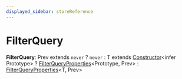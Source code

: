 ```yaml
---
displayed_sidebar: storeReference
---
```



# FilterQuery

 **FilterQuery**: Prev extends `never` ? `never` : T extends [Constructor](../store.Constructor/page.mdx)&#60;infer Prototype&#62; ? [FilterQueryProperties](../store.FilterQueryProperties/page.mdx)&#60;Prototype, Prev&#62; : [FilterQueryProperties](../store.FilterQueryProperties/page.mdx)&#60;T, Prev&#62;
